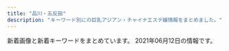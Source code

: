 ```yaml
---
title: "品川・五反田"
description: "キーワード別にの巨乳アジアン・チャイナエステ嬢情報をまとめました。"
---
```


新着画像と新着キーワードをまとめています。
2021年06月12日の情報です。

<DmmAffiliateIns />
<KeywordTable
  shops={
    [
    {
        "img_links": [],
        "station": "JR\u4e94\u53cd\u7530\u99c5\u897f\u53e3",
        "url": "https://i-house.aoaoeo.com/",
        "name": "\u7652\u3057\u30cf\u30a6\u30b9",
        "keywords": {}
    },
    {
        "station": "JR\u4e94\u53cd\u7530\u99c5\u897f\u53e3",
        "keywords": {},
        "name": "\u4e94\u53cd\u7530\u30e1\u30c7\u30a3\u30ab\u30eb\u30a8\u30f3",
        "url": "http://gotanda.pepper.jp/",
        "img_links": [
            "http://gotanda.pepper.jp/gotanda001.jpg",
            "http://gotanda.pepper.jp/m173.jpg",
            "http://gotanda.pepper.jp/m02272.jpg",
            "http://gotanda.pepper.jp/1-01.png",
            "http://gotanda.pepper.jp/m049.png",
            "http://gotanda.pepper.jp/m048.png",
            "http://gotanda.pepper.jp/20151109231038834554.jpg"
        ]
    },
    {
        "img_links": [
            "https://tsukiwa.info/img/staff_top/20201219_2.jpg",
            "https://tsukiwa.info/img/staff/rumi04.jpg",
            "https://tsukiwa.info/img/top_map.jpg",
            "https://tsukiwa.info/img/staff/rumi02.jpg",
            "https://tsukiwa.info/img/bar_gallery.png",
            "https://tsukiwa.info/img/bar_staff.png",
            "https://tsukiwa.info/img/staff/25D27B66-E3AF-40C0-8FCC-46E9F266B409.jpeg",
            "https://tsukiwa.info/img/staff/yuna01.jpg",
            "https://tsukiwa.info/img/pickupGirl.png",
            "https://tsukiwa.info/img/event/camp03.jpg",
            "https://tsukiwa.info/img/staff/koko3.jpg",
            "https://tsukiwa.info/img/staff/mimi20202.jpg",
            "https://tsukiwa.info/img/staff/A8BAF789-BD2B-4E7F-AB8A-224A2961B605.jpeg",
            "https://tsukiwa.info/img/bar_profile.png",
            "https://tsukiwa.info/img/news3.png",
            "https://tsukiwa.info/img/news1.png",
            "https://tsukiwa.info/img/staff/ruru1.jpg",
            "https://tsukiwa.info/img/staff/no_image.jpg",
            "https://tsukiwa.info/img/staff/DB16BCF2-AF7E-404D-9FB5-9A45BE961351.jpeg",
            "https://tsukiwa.info/img/staff/mimi01.jpg",
            "https://tsukiwa.info/img/akusesu-top0.jpg",
            "https://tsukiwa.info/img/staff/909C372F-1613-4B7E-89C8-1A527D79FCC6.jpeg",
            "https://tsukiwa.info/img/staff/aya2101.jpg",
            "https://tsukiwa.info/img/bar_top1.png",
            "https://tsukiwa.info/img/staff/202106.jpg",
            "https://tsukiwa.info/img/staff/222BADE2-61AA-4B66-91BD-3D9941250C4D.jpeg",
            "https://tsukiwa.info/img/staff_top/20201219_1.jpg",
            "https://www.a-side.com/ad/koko/include/banner/koko_200x40.png"
        ],
        "station": "JR\u4e94\u53cd\u7530\u99c5\u897f\u53e3",
        "name": "\u6708\u306e\u548c",
        "url": "https://tsukiwa.info/",
        "keywords": {}
    },
    {
        "img_links": [
            "http://es-mirei.com/staffPhoto/b20170728165256.jpg",
            "http://es-mirei.com/images/returnStaffBtn.png",
            "http://es-mirei.com/images/noImg.jpg",
            "http://es-mirei.com/images/s3Slider1Images/01.jpg",
            "http://es-mirei.com/staffPhoto/s20170728165256.jpg",
            "http://es-mirei.com/staffPhoto/b20170908125528.jpg",
            "http://es-mirei.com/images/store/04.jpg",
            "http://es-mirei.com/staffPhoto/b20180209180323.jpg",
            "http://es-mirei.com/staffPhoto/s20180613122502.jpg",
            "http://es-mirei.com/staffPhoto/b20170728165302.jpg",
            "http://es-mirei.com/staffPhoto/b20170911152114.jpg",
            "http://es-mirei.com/staffPhoto/s20170728165302.jpg",
            "http://es-mirei.com/images/store/03.jpg",
            "http://es-mirei.com/images/s3Slider1Images/03.jpg",
            "http://es-mirei.com/images/store/01.jpg",
            "http://es-mirei.com/staffPhoto/s20170911152114.jpg",
            "http://es-mirei.com/images/store/05.jpg",
            "http://es-mirei.com/staffPhoto/b20170728165536.jpg",
            "http://es-mirei.com/images/store/02.jpg",
            "http://es-mirei.com/staffPhoto/b20180613122502.jpg",
            "http://es-mirei.com/staffPhoto/s20180209180323.jpg",
            "http://es-mirei.com/staffPhoto/s20170728165536.jpg",
            "http://es-mirei.com/staffPhoto/s20170908125528.jpg",
            "http://es-mirei.com/staffPhoto/b20170911152129.jpg",
            "http://es-mirei.com/images/store/06.jpg",
            "http://es-mirei.com/images/s3Slider1Images/02.jpg",
            "http://es-mirei.com/staffPhoto/s20170911152129.jpg"
        ],
        "keywords": {
            "88": 2,
            "85": 2,
            "87": 4,
            "86": 2,
            "E": 8
        },
        "name": "\u7f8e\u4f36",
        "url": "http://es-mirei.com/",
        "station": "JR\u4e94\u53cd\u7530\u99c5\u897f\u53e3"
    },
    {
        "img_links": [
            "http://p-fly.work/images/tr.jpg",
            "http://p-fly.work/images/sys3.jpg",
            "http://p-fly.work/img/mai1.jpg",
            "http://p-fly.work/img/sara1.jpg",
            "http://p-fly.work/images/13.jpg",
            "http://p-fly.work/images/interior_t.png",
            "http://p-fly.work/staff/sara.jpg",
            "http://p-fly.work/images/ac1.jpg",
            "http://p-fly.work/img/yuki1.jpg",
            "http://p-fly.work/images/news.jpg",
            "http://p-fly.work/staff/yuki.jpg",
            "http://p-fly.work/images/line.png",
            "http://p-fly.work/images/head.png",
            "http://p-fly.work/images/mobile.jpg",
            "http://p-fly.work/staff/koko.jpg",
            "http://p-fly.work/images/12.jpg",
            "http://p-fly.work/images/b2.jpg",
            "http://p-fly.work/images/b1.jpg",
            "http://p-fly.work/images/1.jpg",
            "http://p-fly.work/images/sys2.jpg",
            "http://p-fly.work/images/int1.jpg",
            "http://p-fly.work/images/10.jpg",
            "http://p-fly.work/images/sys1.jpg",
            "http://p-fly.work/staff/eri.jpg",
            "http://p-fly.work/images/staff_t.png",
            "http://p-fly.work/images/b3.jpg",
            "http://p-fly.work/img/eri1.jpg",
            "http://p-fly.work/images/sys4.png",
            "http://p-fly.work/images/int2.png",
            "http://p-fly.work/images/15.jpg",
            "http://p-fly.work/img/koko1.jpg",
            "http://p-fly.work/staff/mai.jpg"
        ],
        "name": "\u7d2b\u306e\u8776",
        "url": "http://p-fly.work/",
        "station": "JR\u4e94\u53cd\u7530\u99c5\u897f\u53e3",
        "keywords": {}
    },
    {
        "img_links": [
            "http://hi-msg.com/tonpoh/images/line.png",
            "http://hi-msg.com/tonpoh/images/p-14.jpg",
            "http://hi-msg.com/tonpoh/images/s6.png",
            "http://hi-msg.com/tonpoh/images/p-1.jpg",
            "http://hi-msg.com/tonpoh/images/ll.png",
            "http://hi-msg.com/tonpoh/images/p-12-1.jpg",
            "http://hi-msg.com/tonpoh/images/p-7-1.jpg",
            "http://hi-msg.com/tonpoh/images/p-11.jpg",
            "http://hi-msg.com/tonpoh/images/p-13-1.jpg",
            "http://hi-msg.com/tonpoh/images/botton.png",
            "http://hi-msg.com/tonpoh/images/s4.jpg",
            "http://hi-msg.com/tonpoh/images/l.png",
            "http://hi-msg.com/tonpoh/images/s8.png",
            "http://hi-msg.com/tonpoh/images/p-13.jpg",
            "http://hi-msg.com/tonpoh/images/fla-3.png",
            "http://hi-msg.com/tonpoh/images/p-6.jpg",
            "http://hi-msg.com/tonpoh/images/p-10-1.jpg",
            "http://hi-msg.com/tonpoh/images/p-0.jpg",
            "http://hi-msg.com/tonpoh/images/p-10.jpg",
            "http://hi-msg.com/tonpoh/images/tit-staff.png",
            "http://hi-msg.com/tonpoh/images/p-6-1.jpg",
            "http://hi-msg.com/tonpoh/images/p-7.jpg",
            "http://hi-msg.com/tonpoh/images/p-14-1.jpg",
            "http://hi-msg.com/tonpoh/images/p-9.jpg",
            "http://hi-msg.com/tonpoh/images/p-8-1.jpg",
            "http://hi-msg.com/tonpoh/images/tit-sys.png",
            "http://hi-msg.com/tonpoh/images/p-8.jpg",
            "http://hi-msg.com/tonpoh/images/fla-1.png",
            "http://hi-msg.com/tonpoh/images/no.png",
            "http://hi-msg.com/tonpoh/images/s1.png",
            "http://hi-msg.com/tonpoh/images/p-2.jpg",
            "http://hi-msg.com/tonpoh/images/p-11-1.jpg",
            "http://hi-msg.com/tonpoh/images/p-9-1.jpg",
            "http://hi-msg.com/tonpoh/images/p-5.jpg",
            "http://hi-msg.com/tonpoh/images/p-4.jpg",
            "http://hi-msg.com/tonpoh/images/fla.png",
            "http://hi-msg.com/tonpoh/images/s9.png",
            "http://hi-msg.com/tonpoh/images/p-12.jpg",
            "http://hi-msg.com/tonpoh/images/s5.png"
        ],
        "url": "http://hi-msg.com/tonpoh/",
        "name": "\u30c8\u30f3\u30dd\u30fc",
        "station": "JR\u4e94\u53cd\u7530\u99c5\u897f\u53e3",
        "keywords": {}
    },
    {
        "keywords": {
            "G": 1,
            "88": 3,
            "C": 3,
            "87": 2,
            "E": 5,
            "86": 2,
            "D": 5,
            "84": 5,
            "90": 2
        },
        "url": "http://www.relax-fuyou.info/",
        "img_links": [
            "http://www.relax-fuyou.info/i/img/r3.jpg",
            "http://www.relax-fuyou.info/img/st150.jpg",
            "http://www.relax-fuyou.info/img/st191.jpg",
            "http://www.relax-fuyou.info/i/img/st191.jpg",
            "http://www.relax-fuyou.info/img/r9.jpg",
            "http://www.relax-fuyou.info/i/img/st201.jpg",
            "http://www.relax-fuyou.info/i/img/st160.jpg",
            "http://www.relax-fuyou.info/img/st1.jpg",
            "http://www.relax-fuyou.info/img/st72.jpg",
            "http://www.relax-fuyou.info/img/st10.jpg",
            "http://www.relax-fuyou.info/img/st8.jpg",
            "http://www.relax-fuyou.info/i/img/st9.jpg",
            "http://www.relax-fuyou.info/i/img/sta20.jpg",
            "http://www.relax-fuyou.info/i/img/st181.jpg",
            "http://www.relax-fuyou.info/img/st140.jpg",
            "http://www.relax-fuyou.info/img/sta20.jpg",
            "http://www.relax-fuyou.info/img/sta19.jpg",
            "http://www.relax-fuyou.info/i/img/top.jpg",
            "http://www.relax-fuyou.info/img/st41.jpg",
            "http://www.relax-fuyou.info/img/sta18.jpg",
            "http://www.relax-fuyou.info/img/sta16.jpg",
            "http://www.relax-fuyou.info/img/sta15.jpg",
            "http://www.relax-fuyou.info/i/img/st5.jpg",
            "http://www.relax-fuyou.info/i/img/st17.jpg",
            "http://www.relax-fuyou.info/i/img/st42.jpg",
            "http://www.relax-fuyou.info/img/st160.jpg",
            "http://www.relax-fuyou.info/img/st181.jpg",
            "http://www.relax-fuyou.info/img/sta17.jpg",
            "http://www.relax-fuyou.info/img/top.jpg",
            "http://www.relax-fuyou.info/img/st171.jpg",
            "http://www.relax-fuyou.info/img/sta1.jpg",
            "http://www.relax-fuyou.info/img/st71.jpg",
            "http://www.relax-fuyou.info/img/st11.jpg",
            "http://www.relax-fuyou.info/img/st5.jpg",
            "http://www.relax-fuyou.info/img/sta8.jpg",
            "http://www.relax-fuyou.info/img/sta5.jpg",
            "http://www.relax-fuyou.info/i/img/st8.jpg",
            "http://www.relax-fuyou.info/img/st17.jpg",
            "http://www.relax-fuyou.info/i/img/r1.jpg",
            "http://www.relax-fuyou.info/i/img/st11.jpg",
            "http://www.relax-fuyou.info/img/st201.jpg",
            "http://www.relax-fuyou.info/img/st7.jpg",
            "http://www.relax-fuyou.info/i/img/st140.jpg",
            "http://www.relax-fuyou.info/i/img/st110.jpg",
            "http://www.relax-fuyou.info/img/st110.jpg",
            "http://www.relax-fuyou.info/img/st161.jpg",
            "http://www.relax-fuyou.info/i/img/st10.jpg",
            "http://www.relax-fuyou.info/i/img/r2.jpg",
            "http://www.relax-fuyou.info/img/st141.jpg",
            "http://www.relax-fuyou.info/img/st42.jpg"
        ],
        "station": "JR\u4e94\u53cd\u7530\u99c5\u6771\u53e3",
        "name": "\u8299\u84c9\uff5e\u30d5\u30e8\u30a6\uff5e"
    },
    {
        "keywords": {},
        "name": "\u82b1\u8863",
        "url": "https://hanagoromo.tyo.cm/",
        "station": "JR\u4e94\u53cd\u7530\u99c5",
        "img_links": []
    },
    {
        "keywords": {
            "C": 15
        },
        "img_links": [
            "http://www.kouroku-este.com/img/system/service02.jpg",
            "http://www.kouroku-este.com/img/staff/fff/s-fff1.jpg",
            "http://www.kouroku-este.com/img/staff/eee/s-eee2.jpg",
            "http://www.kouroku-este.com/img/staff/aaa/aaa1.jpg",
            "http://www.kouroku-este.com/img/staff/ccc/ccc1.jpg",
            "http://www.kouroku-este.com/img/top/listmark1.png",
            "http://www.kouroku-este.com/img/menu/info_r.jpg",
            "http://www.kouroku-este.com/img/staff/fff/s-fff2.jpg",
            "http://www.kouroku-este.com/img/staff/bbb/bbb1.jpg",
            "http://www.kouroku-este.com/img/system/service01.jpg",
            "http://www.kouroku-este.com/img/staff/ggg/ggg1.jpg",
            "http://www.kouroku-este.com/img/staff/ccc/ccc2.jpg",
            "http://www.kouroku-este.com/img/staff/aaa/aaa2.jpg",
            "http://www.kouroku-este.com/img/staff/eee/s-eee1.jpg"
        ],
        "name": "\u5eb7\u7984",
        "station": "JR\u54c1\u5ddd\u99c5\u9ad8\u8f2a\u53e3",
        "url": "http://www.kouroku-este.com/"
    },
    {
        "img_links": [
            "http://lacure.link/images/kol.jpg",
            "http://lacure.link/images/kiki.jpg",
            "http://lacure.link/images/g5.jpg",
            "http://lacure.link/images/g3.jpg",
            "http://lacure.link/images/gb01.png",
            "http://lacure.link/images/r6.jpg",
            "http://lacure.link/images/g2.jpg",
            "http://lacure.link/images/g6.jpg",
            "http://lacure.link/images/top2.jpg",
            "http://lacure.link/images/asali.jpg",
            "http://lacure.link/images/zi.png",
            "http://lacure.link/images/g0.jpg",
            "http://lacure.link/images/news.png",
            "http://lacure.link/images/g1.jpg",
            "http://lacure.link/images/s_staff.png",
            "http://lacure.link/images/yuki.jpg",
            "http://lacure.link/images/r5.jpg",
            "http://lacure.link/images/r2.jpg",
            "http://lacure.link/images/r3.jpg",
            "http://lacure.link/images/r4.jpg",
            "http://lacure.link/images/face.png",
            "http://lacure.link/images/left3.png",
            "http://lacure.link/images/sayuri.jpg",
            "http://lacure.link/images/s1.jpg",
            "http://lacure.link/images/r1.jpg"
        ],
        "station": "\u6238\u8d8a\u9280\u5ea7\u99c5",
        "name": "\u30e9\u30ad\u30e5\u30a2",
        "keywords": {},
        "url": "http://lacure.link/"
    },
    {
        "url": "http://www.kenkou-house.info/",
        "img_links": [
            "http://www.kenkou-house.info/img/s1.jpg",
            "http://www.kenkou-house.info/img/s14.jpg",
            "http://www.kenkou-house.info/img/s33.jpg",
            "http://www.kenkou-house.info/img/Himawari_160_45.png",
            "http://www.kenkou-house.info/img/s12.jpg",
            "http://www.kenkou-house.info/img/s20.jpg",
            "http://www.kenkou-house.info/img/s11.jpg",
            "http://www.kenkou-house.info/img/Himawari_468_60.png",
            "http://www.kenkou-house.info/img/door.png",
            "http://www.kenkou-house.info/img/m3.png",
            "http://www.kenkou-house.info/img/play.png",
            "http://www.kenkou-house.info/img/head.png",
            "http://www.kenkou-house.info/img/s61.jpg",
            "http://www.kenkou-house.info/img/s22.jpg",
            "http://www.kenkou-house.info/img/s7.jpg",
            "http://www.kenkou-house.info/img/s21.jpg",
            "http://www.kenkou-house.info/img/s16.jpg",
            "http://www.kenkou-house.info/img/m6.png",
            "http://www.kenkou-house.info/img/m2.png",
            "http://www.kenkou-house.info/img/m7.png",
            "http://www.kenkou-house.info/img/s91.jpg",
            "http://www.kenkou-house.info/img/s17.jpg",
            "http://www.kenkou-house.info/img/s15.jpg",
            "http://www.kenkou-house.info/img/m5.png",
            "http://www.kenkou-house.info/img/Himawari_200_40.png",
            "http://www.kenkou-house.info/img/Himawari_88_31.png",
            "http://www.kenkou-house.info/img/m4.png",
            "http://www.kenkou-house.info/img/m8.png",
            "http://www.kenkou-house.info/img/s4.jpg",
            "http://www.kenkou-house.info/img/body-.png",
            "http://www.kenkou-house.info/img/s13.jpg",
            "http://www.kenkou-house.info/img/bottmo-ritght.png",
            "http://www.kenkou-house.info/img/bottmo-left.png",
            "http://www.kenkou-house.info/img/m1.png",
            "http://www.kenkou-house.info/img/s.png"
        ],
        "name": "\u3072\u307e\u308f\u308a",
        "keywords": {
            "C": 8
        },
        "station": "JR\u4e94\u53cd\u7530\u99c5\u6771\u53e3"
    }
]
}
/>
<DmmAffiliateScript />

